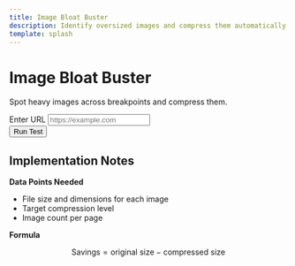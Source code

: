 ```yaml
---
title: Image Bloat Buster
description: Identify oversized images and compress them automatically.
template: splash
---
```


<div id="bloat-root" class="container my-4">
  <div class="row justify-content-center">
    <div class="col-lg-8">
      <div class="text-center mb-4">
        <h1>Image Bloat Buster</h1>
        <p>Spot heavy images across breakpoints and compress them.</p>
      </div>
      <form id="bloat-form" class="row gy-2 gx-3 align-items-end mb-3">
        <div class="col-md-8">
          <label for="bloat-url" class="form-label">Enter URL</label>
          <input type="url" id="bloat-url" name="url" placeholder="https://example.com" class="form-control" />
        </div>
        <div class="col-auto">
          <button type="submit" class="btn btn-primary mt-3">Run Test</button>
        </div>
      </form>
      <div id="bloat-results"></div>
    </div>
  </div>
</div>

<script type="module" src="/js/image-bloat-buster.js" defer></script>

## Implementation Notes

**Data Points Needed**

- File size and dimensions for each image
- Target compression level
- Image count per page

**Formula**

$$
\text{Savings} = \text{original size} - \text{compressed size}
$$
